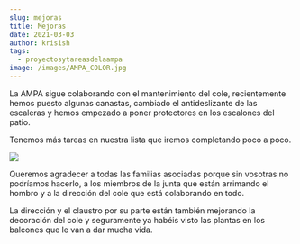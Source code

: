 ```yaml
---
slug: mejoras
title: Mejoras
date: 2021-03-03
author: krisish
tags:
  - proyectosytareasdelaampa
image: /images/AMPA_COLOR.jpg
---
```

La AMPA sigue colaborando con el mantenimiento del cole, recientemente hemos puesto algunas canastas, cambiado el antideslizante de las escaleras y hemos empezado a poner protectores en los escalones del patio.

Tenemos más tareas en nuestra lista que iremos completando poco a poco.

![](/images/photo_2021-04-12-16.26.59.jpeg)

Queremos agradecer a todas las familias asociadas porque sin vosotras no podríamos hacerlo, a los miembros de la junta que están arrimando el hombro y a la dirección del cole que está colaborando en todo.

La dirección y el claustro por su parte están también mejorando la decoración del cole y seguramente ya habéis visto las plantas en los balcones que le van a dar mucha vida.[](https://ampa.primermarques.com/wp-content/uploads/2021/03/IMG-20210302-WA0001-1024x769.jpg)
